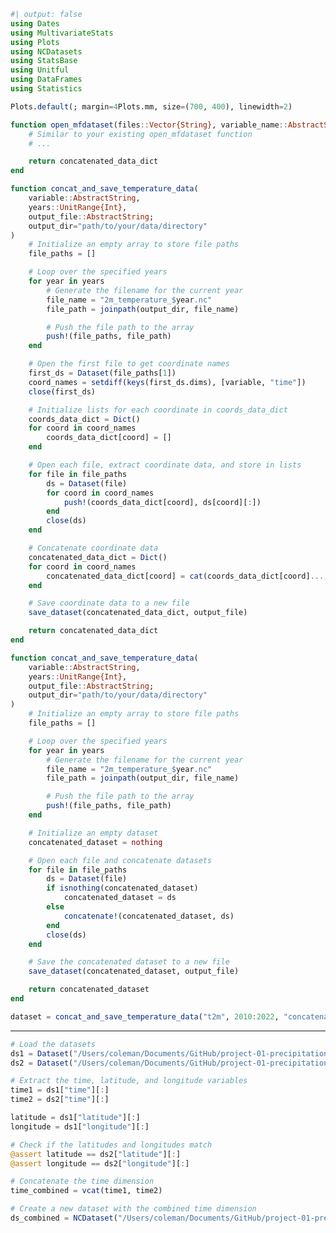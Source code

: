 ```julia
#| output: false
using Dates
using MultivariateStats
using Plots
using NCDatasets
using StatsBase
using Unitful
using DataFrames
using Statistics

Plots.default(; margin=4Plots.mm, size=(700, 400), linewidth=2)
```

```julia
function open_mfdataset(files::Vector{String}, variable_name::AbstractString)
    # Similar to your existing open_mfdataset function
    # ...

    return concatenated_data_dict
end

function concat_and_save_temperature_data(
    variable::AbstractString,
    years::UnitRange{Int},
    output_file::AbstractString;
    output_dir="path/to/your/data/directory"
)
    # Initialize an empty array to store file paths
    file_paths = []

    # Loop over the specified years
    for year in years
        # Generate the filename for the current year
        file_name = "2m_temperature_$year.nc"
        file_path = joinpath(output_dir, file_name)

        # Push the file path to the array
        push!(file_paths, file_path)
    end

    # Open the first file to get coordinate names
    first_ds = Dataset(file_paths[1])
    coord_names = setdiff(keys(first_ds.dims), [variable, "time"])
    close(first_ds)

    # Initialize lists for each coordinate in coords_data_dict
    coords_data_dict = Dict()
    for coord in coord_names
        coords_data_dict[coord] = []
    end

    # Open each file, extract coordinate data, and store in lists
    for file in file_paths
        ds = Dataset(file)
        for coord in coord_names
            push!(coords_data_dict[coord], ds[coord][:])
        end
        close(ds)
    end

    # Concatenate coordinate data
    concatenated_data_dict = Dict()
    for coord in coord_names
        concatenated_data_dict[coord] = cat(coords_data_dict[coord]..., dims=length(coord_names) + 1)
    end

    # Save coordinate data to a new file
    save_dataset(concatenated_data_dict, output_file)

    return concatenated_data_dict
end
```
```julia
function concat_and_save_temperature_data(
    variable::AbstractString,
    years::UnitRange{Int},
    output_file::AbstractString;
    output_dir="path/to/your/data/directory"
)
    # Initialize an empty array to store file paths
    file_paths = []

    # Loop over the specified years
    for year in years
        # Generate the filename for the current year
        file_name = "2m_temperature_$year.nc"
        file_path = joinpath(output_dir, file_name)

        # Push the file path to the array
        push!(file_paths, file_path)
    end

    # Initialize an empty dataset
    concatenated_dataset = nothing

    # Open each file and concatenate datasets
    for file in file_paths
        ds = Dataset(file)
        if isnothing(concatenated_dataset)
            concatenated_dataset = ds
        else
            concatenate!(concatenated_dataset, ds)
        end
        close(ds)
    end

    # Save the concatenated dataset to a new file
    save_dataset(concatenated_dataset, output_file)

    return concatenated_dataset
end
```
```julia
dataset = concat_and_save_temperature_data("t2m", 2010:2022, "concatenated_data.nc", output_dir="/Users/coleman/Documents/GitHub/project-01-precipitation-downscaling-ColemanNickum/data/raw")
```

--------------------------------------------------------
```julia
# Load the datasets
ds1 = Dataset("/Users/coleman/Documents/GitHub/project-01-precipitation-downscaling-ColemanNickum/data/raw/2m_temperature_2011.nc")
ds2 = Dataset("/Users/coleman/Documents/GitHub/project-01-precipitation-downscaling-ColemanNickum/data/raw/2m_temperature_2012.nc")
```

```julia
# Extract the time, latitude, and longitude variables
time1 = ds1["time"][:]
time2 = ds2["time"][:]

latitude = ds1["latitude"][:]
longitude = ds1["longitude"][:]
```
```julia
# Check if the latitudes and longitudes match
@assert latitude == ds2["latitude"][:]
@assert longitude == ds2["longitude"][:]
```
```julia
# Concatenate the time dimension
time_combined = vcat(time1, time2)
```
```julia
# Create a new dataset with the combined time dimension
ds_combined = NCDataset("/Users/coleman/Documents/GitHub/project-01-precipitation-downscaling-ColemanNickum/data/rawc", "c")  # "c" stands for "create"
```
